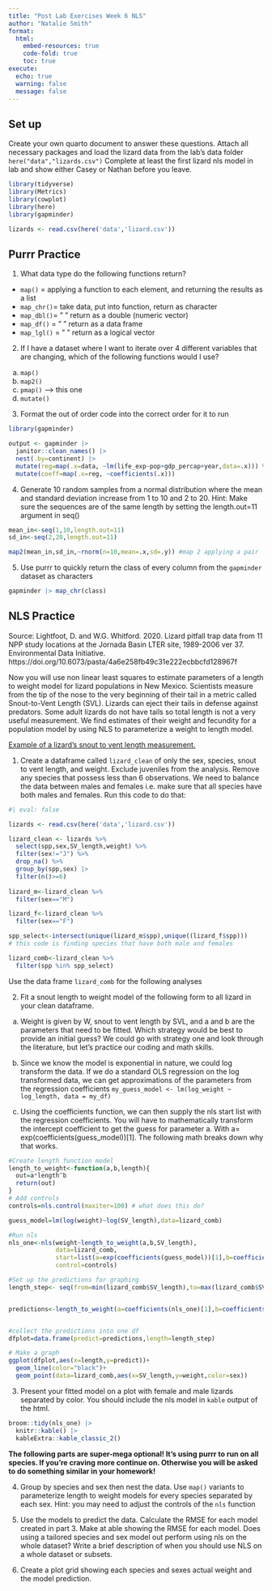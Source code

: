 ```yaml
---
title: "Post Lab Exercises Week 6 NLS"
author: "Natalie Smith"
format: 
  html:
    embed-resources: true
    code-fold: true
    toc: true
execute: 
  echo: true
  warning: false
  message: false
---
```


## Set up

Create your own quarto document to answer these questions. Attach all necessary packages and load the lizard data from the lab's data folder `here("data","lizards.csv")` Complete at least the first lizard nls model in lab and show either Casey or Nathan before you leave.

```r
library(tidyverse)
library(Metrics)
library(cowplot)
library(here)
library(gapminder)
```

```r
lizards <- read.csv(here('data','lizard.csv'))
```

## Purrr Practice

1.  What data type do the following functions return?

-   `map()` = applying a function to each element, and returning the results as a list
-   `map_chr()`= take data, put into function, return as character
-   `map_dbl()`= " " return as a double (numeric vector)
-   `map_df()` = " " return as a data frame
-   `map_lgl()` = " " return as a logical vector

2.  If I have a dataset where I want to iterate over 4 different variables that are changing, which of the following functions would I use?

```{=html}
<!-- -->
```
a.  `map()`
b.  `map2()`
c.  `pmap()` ----\> this one
d.  `mutate()`

```{=html}
<!-- -->
```
3.  Format the out of order code into the correct order for it to run

```r
library(gapminder)

output <- gapminder |> 
  janitor::clean_names() |> 
  nest(.by=continent) |> 
  mutate(reg=map(.x=data, ~lm(life_exp~pop+gdp_percap+year,data=.x))) %>%
  mutate(coeff=map(.x=reg, ~coefficients(.x)))
```

4.  Generate 10 random samples from a normal distribution where the mean and standard deviation increase from 1 to 10 and 2 to 20. Hint: Make sure the sequences are of the same length by setting the length.out=11 argument in seq()

```r
mean_in<-seq(1,10,length.out=11)
sd_in<-seq(2,20,length.out=11)

map2(mean_in,sd_in,~rnorm(n=10,mean=.x,sd=.y)) #map 2 applying a pair
```

5.  Use purrr to quickly return the class of every column from the `gapminder` dataset as characters

```r
gapminder |> map_chr(class)
```

## NLS Practice

Source: Lightfoot, D. and W.G. Whitford. 2020. Lizard pitfall trap data from 11 NPP study locations at the Jornada Basin LTER site, 1989-2006 ver 37. Environmental Data Initiative. https://doi.org/10.6073/pasta/4a6e258fb49c31e222ecbbcfd128967f

Now you will use non linear least squares to estimate parameters of a length to weight model for lizard populations in New Mexico. Scientists measure from the tip of the nose to the very beginning of their tail in a metric called Snout-to-Vent Length (SVL). Lizards can eject their tails in defense against predators. Some adult lizards do not have tails so total length is not a very useful measurement. We find estimates of their weight and fecundity for a population model by using NLS to parameterize a weight to length model.

[Example of a lizard's snout to vent length measurement.](https://www.researchgate.net/profile/Andre-Koch-2/publication/341568459/figure/fig1/AS:893936419733504@1590142459151/The-Total-length-TL-is-given-by-the-Snout-vent-length-SVL-and-the-tail-length-Also.png)

1)  Create a dataframe called `lizard_clean` of only the sex, species, snout to vent length, and weight. Exclude juveniles from the analysis. Remove any species that possess less than 6 observations. We need to balance the data between males and females i.e. make sure that all species have both males and females. Run this code to do that:

```r
#| eval: false

lizards <- read.csv(here('data','lizard.csv'))

lizard_clean <- lizards %>% 
  select(spp,sex,SV_length,weight) %>% 
  filter(sex!="J") %>% 
  drop_na() %>% 
  group_by(spp,sex) |> 
  filter(n()>=6)
  
lizard_m<-lizard_clean %>% 
  filter(sex=="M")

lizard_f<-lizard_clean %>% 
  filter(sex=="F")

spp_select<-intersect(unique(lizard_m$spp),unique((lizard_f$spp)))
# this code is finding species that have both male and females

lizard_comb<-lizard_clean %>%   
  filter(spp %in% spp_select)
```

Use the data frame `lizard_comb` for the following analyses

2)  Fit a snout length to weight model of the following form to all lizard in your clean dataframe.

```{=tex}
\begin{equation}
W=a(SVL)^b
\end{equation}
```
a)  Weight is given by W, snout to vent length by SVL, and a and b are the parameters that need to be fitted. Which strategy would be best to provide an initial guess? We could go with strategy one and look through the literature, but let’s practice our coding and math skills.

b)  Since we know the model is exponential in nature, we could log transform the data. If we do a standard OLS regression on the log transformed data, we can get approximations of the parameters from the regression coefficients `my_guess_model <- lm(log_weight ~ log_length, data = my_df)`

c)  Using the coefficients function, we can then supply the nls start list with the regression coefficients. You will have to mathematically transform the intercept coefficient to get the guess for parameter a. With a= exp(coefficients(guess_model))\[1\]. The following math breaks down why that works. \begin{equation}
      \begin{aligned}
      W&=a(SVL)^b \\
      \ln{W}&=\ln{a}+b\ln{(SVL)} &\text{Take logs} \\
      \hat{\ln{W}}&=\hat{a}+\hat{b}\ln{(SVL)} &\text{Run regression to get coefficients}\\
      \hat{a}&=\ln{a}  &\text{Estimated a from Regression}\\  
      a&=e^{\hat{a}} &\text{Convert back to original a in model}
      \end{aligned}
      \end{equation}
      
```r
#Create length function model
length_to_weight<-function(a,b,length){
  out=a*length^b
  return(out)
}
# Add controls
controls=nls.control(maxiter=100) # what does this do?

guess_model=lm(log(weight)~log(SV_length),data=lizard_comb)

#Run nls
nls_one<-nls(weight~length_to_weight(a,b,SV_length),
             data=lizard_comb,
             start=list(a=exp(coefficients(guess_model))[1],b=coefficients(guess_model)[2]),
             control=controls)

#Set up the predictions for graphing
length_step<- seq(from=min(lizard_comb$SV_length),to=max(lizard_comb$SV_length),length.out=100)


predictions<-length_to_weight(a=coefficients(nls_one)[1],b=coefficients(nls_one)[2],length_step)


#collect the predictions into one df
dfplot=data.frame(predict=predictions,length=length_step)

# Make a graph
ggplot(dfplot,aes(x=length,y=predict))+
  geom_line(color="black")+
  geom_point(data=lizard_comb,aes(x=SV_length,y=weight,color=sex))
```
      

```{=html}
<!-- -->
```
3)  Present your fitted model on a plot with female and male lizards separated by color. You should include the nls model in `kable` output of the html.

```r
broom::tidy(nls_one) |> 
  knitr::kable() |> 
  kableExtra::kable_classic_2()
```


**The following parts are super-mega optional! It's using purrr to run on all species. If you're craving more continue on. Otherwise you will be asked to do something similar in your homework!**

4)  Group by species and sex then nest the data. Use `map()` variants to parameterize length to weight models for every species separated by each sex. Hint: you may need to adjust the controls of the `nls` function

5)  Use the models to predict the data. Calculate the RMSE for each model created in part 3. Make at able showing the RMSE for each model. Does using a tailored species and sex model out perform using nls on the whole dataset? Write a brief description of when you should use NLS on a whole dataset or subsets.

6)  Create a plot grid showing each species and sexes actual weight and the model prediction.
